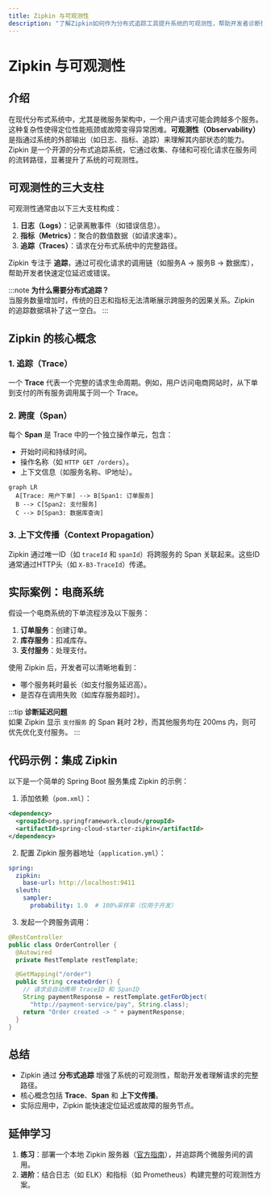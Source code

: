 ```yaml
---
title: Zipkin 与可观测性
description: "了解Zipkin如何作为分布式追踪工具提升系统的可观测性，帮助开发者诊断微服务架构中的性能问题。"
---
```


# Zipkin 与可观测性

## 介绍

在现代分布式系统中，尤其是微服务架构中，一个用户请求可能会跨越多个服务。这种复杂性使得定位性能瓶颈或故障变得异常困难。**可观测性（Observability）** 是指通过系统的外部输出（如日志、指标、追踪）来理解其内部状态的能力。Zipkin 是一个开源的分布式追踪系统，它通过收集、存储和可视化请求在服务间的流转路径，显著提升了系统的可观测性。

## 可观测性的三大支柱

可观测性通常由以下三大支柱构成：
1. **日志（Logs）**：记录离散事件（如错误信息）。
2. **指标（Metrics）**：聚合的数值数据（如请求速率）。
3. **追踪（Traces）**：请求在分布式系统中的完整路径。

Zipkin 专注于 **追踪**，通过可视化请求的调用链（如服务A → 服务B → 数据库），帮助开发者快速定位延迟或错误。

:::note
**为什么需要分布式追踪？**  
当服务数量增加时，传统的日志和指标无法清晰展示跨服务的因果关系。Zipkin 的追踪数据填补了这一空白。
:::

## Zipkin 的核心概念

### 1. 追踪（Trace）
一个 **Trace** 代表一个完整的请求生命周期。例如，用户访问电商网站时，从下单到支付的所有服务调用属于同一个 Trace。

### 2. 跨度（Span）
每个 **Span** 是 Trace 中的一个独立操作单元，包含：
- 开始时间和持续时间。
- 操作名称（如 `HTTP GET /orders`）。
- 上下文信息（如服务名称、IP地址）。

```mermaid
graph LR
  A[Trace: 用户下单] --> B[Span1: 订单服务]
  B --> C[Span2: 支付服务]
  C --> D[Span3: 数据库查询]
```

### 3. 上下文传播（Context Propagation）
Zipkin 通过唯一ID（如 `traceId` 和 `spanId`）将跨服务的 Span 关联起来。这些ID通常通过HTTP头（如 `X-B3-TraceId`）传递。

## 实际案例：电商系统

假设一个电商系统的下单流程涉及以下服务：
1. **订单服务**：创建订单。
2. **库存服务**：扣减库存。
3. **支付服务**：处理支付。

使用 Zipkin 后，开发者可以清晰地看到：
- 哪个服务耗时最长（如支付服务延迟高）。
- 是否存在调用失败（如库存服务超时）。

:::tip
**诊断延迟问题**  
如果 Zipkin 显示 `支付服务` 的 Span 耗时 2秒，而其他服务均在 200ms 内，则可优先优化支付服务。
:::

## 代码示例：集成 Zipkin

以下是一个简单的 Spring Boot 服务集成 Zipkin 的示例：

1. 添加依赖（`pom.xml`）：
```xml
<dependency>
  <groupId>org.springframework.cloud</groupId>
  <artifactId>spring-cloud-starter-zipkin</artifactId>
</dependency>
```

2. 配置 Zipkin 服务器地址（`application.yml`）：
```yaml
spring:
  zipkin:
    base-url: http://localhost:9411
  sleuth:
    sampler:
      probability: 1.0  # 100%采样率（仅用于开发）
```

3. 发起一个跨服务调用：
```java
@RestController
public class OrderController {
  @Autowired
  private RestTemplate restTemplate;

  @GetMapping("/order")
  public String createOrder() {
    // 请求会自动携带 TraceID 和 SpanID
    String paymentResponse = restTemplate.getForObject(
      "http://payment-service/pay", String.class);
    return "Order created -> " + paymentResponse;
  }
}
```

## 总结

- Zipkin 通过 **分布式追踪** 增强了系统的可观测性，帮助开发者理解请求的完整路径。
- 核心概念包括 **Trace**、**Span** 和 **上下文传播**。
- 实际应用中，Zipkin 能快速定位延迟或故障的服务节点。

## 延伸学习

1. **练习**：部署一个本地 Zipkin 服务器（[官方指南](https://zipkin.io/pages/quickstart.html)），并追踪两个微服务间的调用。
2. **进阶**：结合日志（如 ELK）和指标（如 Prometheus）构建完整的可观测性方案。
